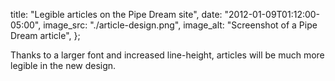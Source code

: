   title: "Legible articles on the Pipe Dream site",
  date: "2012-01-09T01:12:00-05:00",
  image_src: "./article-design.png",
  image_alt: "Screenshot of a Pipe Dream article",
};

Thanks to a larger font and increased line-height, articles will be much more legible in the new design.
